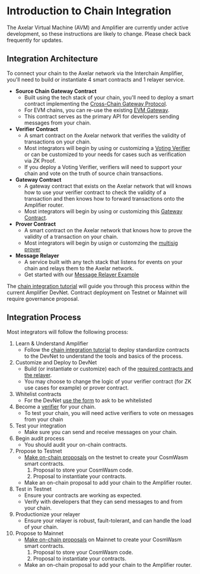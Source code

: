 # Introduction to Chain Integration


<Callout>
The Axelar Virtual Machine (AVM) and Amplifier are currently under active development, so these instructions are likely to change. Please check back frequently for updates.
</Callout>

## Integration Architecture
To connect your chain to the Axelar network via the Interchain Amplifier, you'll need to build or instantiate 4 smart contracts and 1 relayer service. 

- **Source Chain Gateway Contract**
    - Built using the tech stack of your chain, you'll need to deploy a smart contract implementing the [Cross-Chain Gateway Protocol](https://github.com/axelarnetwork/cgp-spec).
    - For EVM chains, you can re-use the existing [EVM Gateway](https://github.com/axelarnetwork/axelar-cgp-solidity).
    - This contract serves as the primary API for developers sending messages from your chain.
- **Verifier Contract**
    - A smart contract on the Axelar network that verifies the validity of transactions on your chain. 
    - Most integrators will begin by using or customizing a [Voting Verifier](https://github.com/axelarnetwork/axelar-amplifier/tree/main/contracts/voting-verifier) or can be customized to your needs for cases such as verification via ZK Proof.
    - If you deploy a Voting Verifier, verifiers will need to support your chain and vote on the truth of source chain transactions.
- **Gateway Contract**
    - A gateway contract that exists on the Axelar network that will knows how to use your verifier contract to check the validity of a transaction and then knows how to forward transactions onto the Amplifier router.
    - Most integrators will begin by using or customizing this [Gateway Contract](https://github.com/axelarnetwork/axelar-amplifier/tree/main/contracts/gateway).
- **Prover Contract**
    - A smart contract on the Axelar network that knows how to prove the validity of a transaction on your chain.
    - Most integrators will begin by usign or customzing the [multisig prover](https://github.com/axelarnetwork/axelar-amplifier/tree/main/contracts/multisig-prover)
- **Message Relayer**
    - A service built with any tech stack that listens for events on your chain and relays them to the Axelar network.
    - Get started with our [Message Relayer Example](https://github.com/axelarnetwork/axelar-examples/tree/main/examples/amplifier)


The [chain integration tutorial](/dev/amplifier/chain-integration/integrate-a-chain) will guide you through this process within the current Amplifier DevNet. Contract deployment on Testnet or Mainnet will require governance proposal.

## Integration Process
Most integrators will follow the following process:

1. Learn & Understand Amplifier
    - Follow the [chain integration tutorial](/dev/amplifier/chain-integration/integrate-a-chain) to deploy standardize contracts to the DevNet to understand the tools and basics of the process.
1. Customize and Deploy to DevNet
    - Build (or instantiate or customize) each of the [required contracts and the relayer](#integration-architecture).
    - You may choose to change the logic of your verifier contract (for ZK use cases for example) or prover contract.
1. Whitelist contracts 
    - For the DevNet [use the form](https://docs.google.com/forms/d/e/1FAIpQLSchD7P1WfdSCQfaZAoqX7DyqJOqYKxXle47yrueTbOgkKQDiQ/viewform) to ask to be whitelisted
1. Become a [verifier](/validator/amplifier/verifier-onboarding) for your chain.
    - To test your chain, you will need active verifiers to vote on messages from your chain
1. Test your integration
    - Make sure you can send and receive messages on your chain.
1. Begin audit process
    - You should audit your on-chain contracts.
1. Propose to Testnet  
    - [Make on-chain proposals](/learn/cosmwasm-governance) on the testnet to create your CosmWasm smart contracts.
        1. Proposal to store your CosmWasm code.
        1. Proposal to instantiate your contracts.
    - Make an on-chain proposal to add your chain to the Amplifier router.
1. Test in Testnet
    - Ensure your contracts are working as expected.
    - Verify with developers that they can send messages to and from your chain.
1. Productionize your relayer
    - Ensure your relayer is robust, fault-tolerant, and can handle the load of your chain.
1. Propose to Mainnet
    - [Make on-chain proposals](/learn/cosmwasm-governance) on Mainnet to create your CosmWasm smart contracts.
        1. Proposal to store your CosmWasm code.
        1. Proposal to instantiate your contracts.
    - Make an on-chain proposal to add your chain to the Amplifier router.